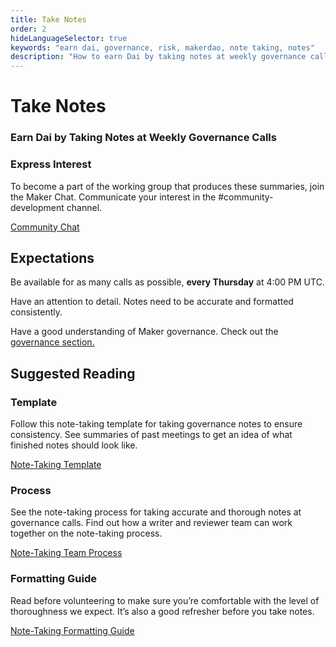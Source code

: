 ```yaml
---
title: Take Notes
order: 2
hideLanguageSelector: true
keywords: "earn dai, governance, risk, makerdao, note taking, notes"
description: "How to earn Dai by taking notes at weekly governance calls."
---
```


# Take Notes

### Earn Dai by Taking Notes at Weekly Governance Calls

<CTA>

### Express Interest

To become a part of the working group that produces these summaries, join the Maker Chat. Communicate your interest in the \#community-development channel.

[Community Chat](https://chat.makerdao.com/channel/community-development)

</CTA>

## Expectations

<Checklist>

Be available for as many calls as possible, **every Thursday** at 4:00 PM UTC.

Have an attention to detail. Notes need to be accurate and formatted consistently.

Have a good understanding of Maker governance. Check out the [governance section.](/learn/governance/)

</Checklist>

## Suggested Reading

<Chocolate>

<Box>

### Template

Follow this note-taking template for taking governance notes to ensure consistency. See <Link to="https://community-development.makerdao.com/governance/governance-and-risk-meetings/summaries"> summaries of past meetings</Link> to get an idea of what finished notes should look like.

[Note-Taking Template](/work_with_us/governance_and_risk_meetings/take-notes/call-template-governance-and-risk-meetings/)

</Box>

<Box>

### Process

See the note-taking process for taking accurate and thorough notes at governance calls. Find out how a writer and reviewer team can work together on the note-taking process.

[Note-Taking Team Process](/work_with_us/governance_and_risk_meetings/take-notes/note-taking-team/)

</Box>

<Box>

### Formatting Guide

Read before volunteering to make sure you’re comfortable with the level of thoroughness we expect. It’s also a good refresher before you take notes.

[Note-Taking Formatting Guide](/work_with_us/governance_and_risk_meetings/take-notes/formatting-guide/)

</Box>

</Chocolate>
